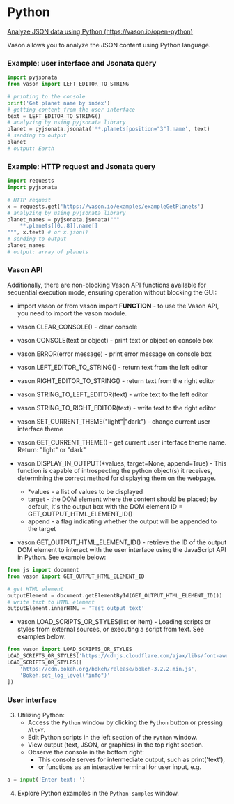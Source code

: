 # Python

[Analyze JSON data using Python (https://vason.io/open-python)](https://vason.io/open-python)

Vason allows you to analyze the JSON content using Python language.

### Example: user interface and Jsonata query

```python
import pyjsonata
from vason import LEFT_EDITOR_TO_STRING

# printing to the console
print('Get planet name by index')
# getting content from the user interface
text = LEFT_EDITOR_TO_STRING()
# analyzing by using pyjsonata library
planet = pyjsonata.jsonata('**.planets[position="3"].name', text)
# sending to output
planet
# output: Earth
```

### Example: HTTP request and Jsonata query

```python
import requests
import pyjsonata

# HTTP request
x = requests.get('https://vason.io/examples/exampleGetPlanets')
# analyzing by using pyjsonata library
planet_names = pyjsonata.jsonata("""
    **.planets[[0..8]].name[]
""", x.text) # or x.json()
# sending to output
planet_names
# output: array of planets
```

### Vason API

Additionally, there are non-blocking Vason API functions available for sequential execution mode, ensuring operation without blocking the GUI:


- <Func>import vason</Func> or <Func>from vason import **FUNCTION**</Func> - to use
  the Vason API, you need to import the vason module.
- <Func>vason.CLEAR_CONSOLE</Func>() - clear console
- <Func>vason.CONSOLE</Func>(<Param>text or object</Param>) - print text or
  object on console box
- <Func>vason.ERROR</Func>(<Param>error message</Param>) - print error message
  on console box
- <Func>vason.LEFT_EDITOR_TO_STRING</Func>() - return text from the left editor
- <Func>vason.RIGHT_EDITOR_TO_STRING</Func>() - return text from the right
  editor
- <Func>vason.STRING_TO_LEFT_EDITOR</Func>(<Param>text</Param>) - write text to
  the left editor
- <Func>vason.STRING_TO_RIGHT_EDITOR</Func>(<Param>text</Param>) - write text to
  the right editor
- <Func>vason.SET_CURRENT_THEME</Func>(<Param>"light"|"dark"</Param>) - change
  current user interface theme
- <Func>vason.GET_CURRENT_THEME</Func>() - get current user interface theme
  name. Return: "light" or "dark"
- <Func>vason.DISPLAY_IN_OUTPUT</Func>(*values, target=None, append=True) - This
  function is capable of introspecting the python object(s) it receives,
  determining the correct method for displaying them on the webpage.

  - \*values - a list of values to be displayed
  - target - the DOM element where the content should be placed; by default, it's the output box with the DOM element ID = GET_OUTPUT_HTML_ELEMENT_ID()
  - append - a flag indicating whether the output will be appended to the target

- <Func>vason.GET_OUTPUT_HTML_ELEMENT_ID</Func>() - retrieve the ID of the
  output DOM element to interact with the user interface using the JavaScript
  API in Python. See example below:

```python
from js import document
from vason import GET_OUTPUT_HTML_ELEMENT_ID

# get HTML element
outputElement = document.getElementById(GET_OUTPUT_HTML_ELEMENT_ID())
# write text to HTML element
outputElement.innerHTML = 'Test output text'
```

- <Func>vason.LOAD_SCRIPTS_OR_STYLES</Func>(list or item) - Loading scripts or
  styles from external sources, or executing a script from text. See examples
  below:

```python
from vason import LOAD_SCRIPTS_OR_STYLES
LOAD_SCRIPTS_OR_STYLES('https://cdnjs.cloudflare.com/ajax/libs/font-awesome/6.5.1/css/all.min.css')
LOAD_SCRIPTS_OR_STYLES([
    'https://cdn.bokeh.org/bokeh/release/bokeh-3.2.2.min.js',
    'Bokeh.set_log_level("info")'
])
```

### User interface


<ThemedImg name="Python" />

3. Utilizing Python:
   - Access the `Python` window by clicking the `Python` button or pressing `Alt+Y`.
   - Edit Python scripts in the left section of the `Python` window.
   - View output (text, JSON, or graphics) in the top right section.
   - Observe the console in the bottom right:
     - This console serves for intermediate output, such as print('text'),
     - or functions as an interactive terminal for user input, e.g.

```python
a = input('Enter text: ')
```

4. Explore Python examples in the `Python samples` window.
